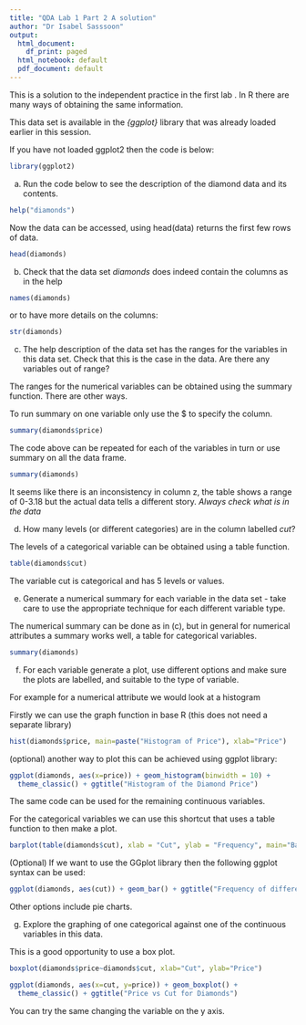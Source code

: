 ```yaml
---
title: "QDA Lab 1 Part 2 A solution"
author: "Dr Isabel Sasssoon"
output:
  html_document:
    df_print: paged
  html_notebook: default
  pdf_document: default
---
```


This is a solution to the independent practice in the first lab  . In R there are many ways of obtaining the same information.

This data set is available in the *{ggplot}* library that was already loaded earlier in this session.


If you have not loaded ggplot2 then the code is below:  

```r
library(ggplot2)
```

(a) Run the code below to see the description of the diamond data and its contents.

```r
help("diamonds")
```

Now the data can be accessed, using head(data) returns the first few rows of data.

```r
head(diamonds)
```

(b) Check that the data set *diamonds* does indeed contain the columns as in the help

```r
names(diamonds)
```

or to have more details on the columns:

```r
str(diamonds)
```

(c) The help description of the data set has the ranges for the variables in this data set. Check that this is the case in the data. 
Are there any variables out of range?

The ranges for the numerical variables can be obtained using the summary function. There are other ways.

To run summary on one variable only use the \$ to specify the column.

```r
summary(diamonds$price)
```

The code above can be repeated for each of the variables in turn or use summary on all the data frame.

```r
summary(diamonds)
```

It seems like there is an inconsistency in column z, the table shows a range of 0-3.18 but the actual data tells a different story. *Always check what is in the data*

(d) How many levels (or different categories) are in the column labelled *cut*? 

The levels of a categorical variable can be obtained using a table function.

```r
table(diamonds$cut)
```

The variable cut is categorical and has 5 levels or values.

(e) Generate a numerical summary for each variable in the data set - take care to use the appropriate technique for each different variable type.

The numerical summary can be done as in (c), but in general for numerical attributes a summary works well, a table for categorical variables.

```r
summary(diamonds)
```

(f) For each variable generate a plot, use different options and make sure the plots are labelled, and suitable to the type of variable.

For example for a numerical attribute we would look at a histogram

Firstly we can use the graph function in base R (this does not need a separate library)

```r
hist(diamonds$price, main=paste("Histogram of Price"), xlab="Price")
```

(optional) another way to plot this can be achieved using ggplot library:

```r
ggplot(diamonds, aes(x=price)) + geom_histogram(binwidth = 10) +
  theme_classic() + ggtitle("Histogram of the Diamond Price")
```

The same code can be used for the remaining continuous variables.

For the categorical variables we can use this shortcut that uses a table function to then make a plot.

```r
barplot(table(diamonds$cut), xlab = "Cut", ylab = "Frequency", main="Bar chart of the Frequency of each Diamond cut")
```

(Optional) If we want to use the GGplot library then the following ggplot syntax can be used:

```r
ggplot(diamonds, aes(cut)) + geom_bar() + ggtitle("Frequency of different cuts") +theme_classic()
```

Other options include pie charts.

(g) Explore the graphing of one categorical against one of the continuous variables in this data.

This is a good opportunity to use a box plot.

```r
boxplot(diamonds$price~diamonds$cut, xlab="Cut", ylab="Price")
```


```r
ggplot(diamonds, aes(x=cut, y=price)) + geom_boxplot() +
  theme_classic() + ggtitle("Price vs Cut for Diamonds")
```

You can try the same changing the variable on the y axis.
